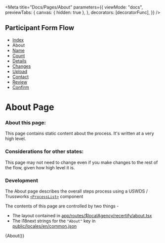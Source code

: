 
<Meta
  title="Docs/Pages/About"
  parameters={{
    viewMode: "docs",
    previewTabs: {
      canvas: { hidden: true },
    },
    decorators: [decoratorFunc],
  }}
/>

## Participant Form Flow

<ul className="breadcrumb">
  <li>
    <a href="?path=/docs/docs-pages-index--index">Index</a>
  </li>
  <li>About</li>
  <li>
    <a href="?path=/docs/docs-pages-name--name">Name</a>
  </li>
  <li>
    <a href="?path=/docs/docs-pages-count--count">Count</a>
  </li>
  <li>
    <a href="?path=/docs/docs-pages-details--details">Details</a>
  </li>
  <li>
    <a href="?path=/docs/docs-pages-changes--changes">Changes</a>
  </li>
  <li>
    <a href="?path=/docs/docs-pages-upload--upload">Upload</a>
  </li>
  <li>
    <a href="?path=/docs/docs-pages-contact--contact">Contact</a>
  </li>
  <li>
    <a href="?path=/docs/docs-pages-review--review">Review</a>
  </li>
  <li>
    <a href="?path=/docs/docs-pages-confirm--confirm">Confirm</a>
  </li>
</ul>

# About Page

### About this page:

This page contains static content about the process. It's written at a very high level.

### Considerations for other states:

This page may not need to change even if you make changes to the rest of the flow, given how high level it is.

### Development

The About page describes the overall steps process using a USWDS / Trussworks [`<ProcessList>`](https://trussworks.github.io/react-uswds/?path=/story/components-processlist--process-list-default) component

The contents of this page are controlled by two things -

- The layout contained in [app/routes/$localAgency/recertify/about.tsx](participant/app/routes/%24localAgency/recertify/about.tsx)
- The i18next strings for the `"About"` key in [public/locales/en/common.json](locales/en/common.json)

<Canvas>
  <Story name="About">{About()}</Story>
</Canvas>

